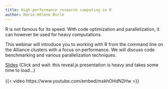 ```yaml
---
title: High-performance research computing in R
author: Marie-Hélène Burle
---
```


:::{.def}

R is not famous for its speed. With code optimization and parallelization, it can however be used for heavy computations.

This webinar will introduce you to working with R from the command line on the Alliance clusters with a focus on performance. We will discuss code benchmarking and various parallelization techniques.

:::

[Slides](intro_hpc_slides.qmd){.btn .btn-outline-primary} [(Click and wait: this reveal.js presentation is heavy and takes some time to load...)]{.inlinenote}
<br><br>
{{< video https://www.youtube.com/embed/mxkhOHdN2Hw >}}
